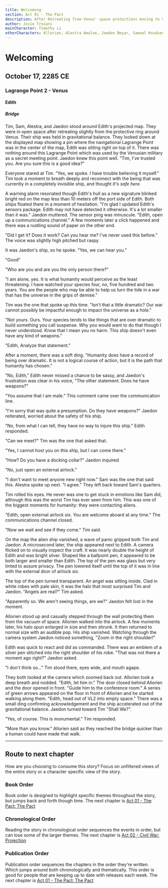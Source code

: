 ```yaml
---
title: Welcoming
section: Act 01 - The Pact
description: After Retreating from Venus' space protections moving to Venus' Second Lagrange Point, Allorien is asked to come aboard Edith.
author: Josie Troiani
mainCharacter: Timothy Li
otherCharacters: Allorien, Alestra Amalee, Jaedon Beyar, Samuel Knudsen
---
```


# Welcoming

## October 17, 2285 CE

### Lagrange Point 2 - Venus

#### Edith

##### Bridge

Tim, Sam, Alestra, and Jaedon stood around Edith's projected map. They were in open space after retreating slightly from the protective ring around Venus. Their ship was held in gravitational balance. They looked down at the displayed map showing a pin where the navigational Lagrange Point was in the center of the map, Edith was sitting right on top of it. There was nothing around this Lagrange Point which was used by the Venusian military as a secret meeting point. Jaedon knew this point well. "Tim, I've trusted you. Are you sure this is a good idea?"

Everyone stared at Tim. "Yes, we spoke. I have trouble believing it myself." Tim took a moment to breath deeply and reconnect with the being that was currently in a completely invisible ship, and thought *It's safe here.*

A warning alarm resonated though Edith's hull as a new signature blinked bright red on the map less than 10 meters off the port side of Edith. Both ships floated there in a moment of hesitation. "I'm glad I updated Edith's sensors package. Edith may not have detected it otherwise. It's a lot smaller than it was." Jaedon muttered. The sensor ping was minuscule. "Edith, open up a communications channel." A few moments later a click happened and there was a rustling sound of paper on the other end.

"Did I get it? Does it work? Can you hear me? I've never used this before." The voice was slightly high pitched but raspy.

It was Jaedon's ship, so he spoke. "Yes, we can hear you."

"Good"

"Who are you and are you the only person there?"

"I am alone, yes. It is what humanity would perceive as the least threatening. I have watched your species four, no, five hundred and two years. You are the people who may be able to help us turn the tide in a war that has the universe in the grips of demise."

Tim was the one that spoke up this time. "Isn't that a little dramatic? Our war cannot possibly be impactful enough to impact the universe as a hole."

"Not yours. Ours. Your species tends to like things that are over dramatic to build something you call suspense. Why you would want to do that though I never understood. Know that I mean you no harm. This ship doesn't even have any kind of weapons."

"Edith, Analyze that statement."

After a moment, there was a soft ding. "Humanity does have a record of being over dramatic. It is not a logical course of action, but it is the path that humanity has chosen."

"No, Edith," Edith never missed a chance to be sassy, and Jaedon's frustration was clear in his voice, "The other statement. Does he have weapons?"

"You assume that I am male." This comment came over the communication line.

"I'm sorry that was quite a presumption. Do they have weapons?" Jaedon reiterated, worried about the safety of his ship.

"No, from what I can tell, they have no way to injure this ship." Edith responded.

"Can we meet?" Tim was the one that asked that.

"Yes, I cannot host you on this ship, but I can come there."

"How? Do you have a docking collar?" Jaedon inquired

"No, just open an external airlock."

"I don't want to meet anyone new right now." Sam was the one that said this. Alestra spoke up next. "I agree." They left back toward Sam's quarters.

Tim rolled his eyes. He never was one to get stuck in emotions like Sam did, although this was the worst Tim has ever seen from him. This was one of the biggest moments for humanity: they were contacting aliens.

"Edith, open external airlock six. You are welcome aboard at any time." The communications channel closed.

"Now we wait and see if they come." Tim said.

On the map the alien ship vanished, a wave of panic gripped both Tim and Jaedon. A microsecond later, the ship appeared next to Edith. A camera flicked on to visually inspect the craft. It was nearly double the height of Edith and was bright silver. Shaped like a ballpoint pen, it appeared to be both larger and smaller than Edith. The top of the pen was glass but very tinted to assure privacy. The pen lowered itself until the top of it was in line with the external door of airlock six.

The top of the pen turned transparent. An angel was sitting inside. Clad in white robes with pale skin, it was the halo that most surprised Tim and Jaedon. "Angels are real?" Tim asked.

"Apparently so. We aren't seeing things, are we?" Jaedon felt lost in the moment.

Allorien stood up and casually stepped through the wall protecting them from the vacuum of space. Allorien walked into the airlock. A few moments later, his halo spun enlarged in size and then shrunk. It then returned to normal size with an audible pop. His ship vanished. Watching through the camera system Jaedon noticed something, "Zoom in the right shoulder!"

Edith was quick to react and did as commanded. There was an emblem of a silver pen stitched into the right shoulder of his robe. "That was not there a moment ago right?" Jaedon asked.

"I don't think so..." Tim stood there, eyes wide, and mouth agape.

They both looked at the camera which zoomed back out. Allorien took a deep breath and nodded. "Edith, let him in." The door closed behind Allorien and the door opened in front. "Guide him to the conference room." A series of green arrows appeared on the floor in front of Allorien and he started walking along them. "Edith, head out of VL2 into empty space." There was a small ding confirming acknowledgement and the ship accelerated out of the gravitational balance. Jaedon turned toward Tim "Shall We?".

"Yes, of course. This is monumental." Tim responded.

"More than you know." Allorien said as they reached the bridge quicker than a human could have made that walk.

---

## Route to next chapter

How are you choosing to consume this story?
Focus on unfiltered views of the entire story or a character specific view of the story.

### Book Order

Book order is designed to highlight specific themes throughout the story, but jumps back and forth though time.
<Callout type="info" emoji="️📖">
    The next chapter is [Act 01 - The Pact: The Pact](./pactchapter.mdx)
</Callout>

### Chronological Order

Reading the story in chronological order sequences the events in order, but can lose some of the larger themes.
<Callout type="info" emoji="️🕰️">
    The next chapter is [Act 02 - Civil War: Projection](../civilwar/projection.mdx)
</Callout>

### Publication Order

Publication order sequences the chapters in the order they're written. Which jumps around both chronologically and thematically. This order is good for people that are keeping up to date with releases each week.
<Callout type="info" emoji="️✍️">
    The next chapter is [Act 01 - The Pact: The Pact](./pactchapter.mdx)
</Callout>
